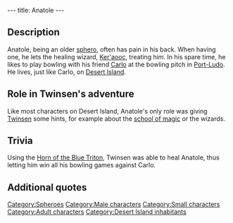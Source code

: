 ---
title: Anatole
---

{{Character|
Name=Anatole|
Image=BBANATOL.jpg|
Race=[[Wannie]]|
Gender=Male|
Size=Small|
Age=Adult}}

{{Quote|
Quote=I often go see the healing wizard for my back...I have a sore back from time to time.|
Character=Anatole}}

==Description==
Anatole, being an older [[sphero]], often has pain in his back. When having one, he lets the healing wizard, [[Ker'aooc]], treating him. In his spare time, he likes to play bowling with his friend [[Carlo (bowler)|Carlo]] at the bowling pitch in [[Port-Ludo]]. He lives, just like Carlo, on [[Desert Island]].

==Role in Twinsen's adventure==
Like most characters on Desert Island, Anatole's only role was giving [[Twinsen]] some hints, for example about the [[school of magic]] or the wizards.

==Trivia==
Using the [[Horn of the Blue Triton]], Twinsen was able to heal Anatole, thus letting him win all his bowling games against Carlo.

==Additional quotes==
{{Quote|
Quote=I'm no spring chicken anymore, you know. And the back, it's important when you bowl!!.|
Character=Anatole}}
{{Quote|
Quote=Aah, thank you kiddo! Feels like I got the back of a young sphero again..|
Character=Anatole}}
{{Quote|
Quote=Well kiddo, all you had to do was treat my back for me to win all the games, golly gee!|
Character=Anatole}}
{{Quote|
Quote=The wizards? Ah yes, I saw some pass by quite a while back. They were talking about the Hacienda, in the desert.|
Character=Anatole}}

[[Category:Spheroes]]
[[Category:Male characters]]
[[Category:Small characters]]
[[Category:Adult characters]]
[[Category:Desert Island inhabitants]]